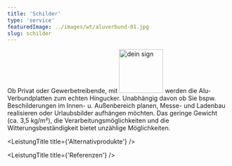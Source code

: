 ```yaml
---
title: 'Schilder'
type: 'service'
featuredImage: ../images/wt/aluverbund-01.jpg
slug: schilder
---
```



<SEO title="Schilder" description="Firmenschilder oder Werbeschilder als Aluverbundplatte eignen sich im Innen- und Außenbereich."></SEO>


<Banner leistung="schilder" maxWidth="100" />
<SchilderCards />
<LeistungTitle title={'Beschreibung'} />

Ob Privat oder Gewerbetreibende, mit <img src={deinSign} alt="dein sign" width="100px"/> werden die Alu-Verbundplatten zum echten Hingucker. Unabhängig davon ob Sie bspw. Beschilderungen im Innen- u. Außenbereich planen, Messe- und Ladenbau realisieren oder Urlaubsbilder aufhängen möchten. Das geringe Gewicht (ca. 3,5 kg/m²), die Verarbeitungsmöglichkeiten und die Witterungsbeständigkeit bietet unzählige Möglichkeiten.

<SchilderCardsDescription />

<!--  -->

<LeistungTitle title={'Alternativprodukte'} />

<AlternativProdukte
  banner
  bauzaunbanner
  schilder
  sticker
/>

<LeistungTitle title={'Referenzen'} />

<RefCarousell />